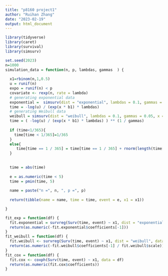 ```yaml
---
title: "p8160 project1"
author: "Ruihan Zhang"
date: "2023-02-19"
output: html_document
---
```


```r
library(tidyverse)
library(caret)
library(survival)
library(simsurv)
```
```r
set.seed(2023)
n=1000
simulation_data = function(n, p, lambdas, gammas  ) {
  
  x1=rbinom(n,1,0.5)
  u = runif(n)
  expo = runif(n) < p 
  covariate <- rexp(n, rate = lambda)
  # generating exponential data
  exponential =  simsurv(dist = "exponential", lambdas = 0.1, gammas = 0.05, x = covariate, betas = 2, maxt = 5 )
  time = -log(u) / (exp(x * b1) * lambdas)
  # generating Weibull data
  weibull = simsurv(dist = "weibull", lambdas = 0.1, gammas = 0.05, x = covariate, betas = 2, maxt = 5)
  time = ( -log(u) / (exp(x * b1) * lambdas) ) ** (1 / gammas)
  
  if (time<1/365){
    time[time < 1/365]=1/365
  }
  else{
     time[time == 1 / 365] = time[time == 1 / 365] + rnorm(length(time[time == 1 / 365]), 0, 1e-4)
  }
  
 
  time = abs(time)
  
  e = as.numeric(time < 5)
  time = pmin(time, 5)
  
  name = paste("n =", n, ", p =", p)
  
  return(tibble(name = name, time = time, event = e, x1 = x1))

}
```

```r
fit_exp = function(df) {
  fit.exponential = survreg(Surv(time, event) ~ x1, dist = "exponential", data = df)
  return(as.numeric(-fit.exponential$coefficients[-1]))
}
fit_weibull = function(df) {
  fit.weibull <- survreg(Surv(time, event) ~ x1, dist = "weibull", data = df)
  return(as.numeric(-fit.weibull$coefficients[-1] / fit.weibull$scale))
}
fit_cox = function(df) {
  fit.cox <- coxph(Surv(time, event) ~ x1, data = df)
  return(as.numeric(fit.cox$coefficients))
}
```





